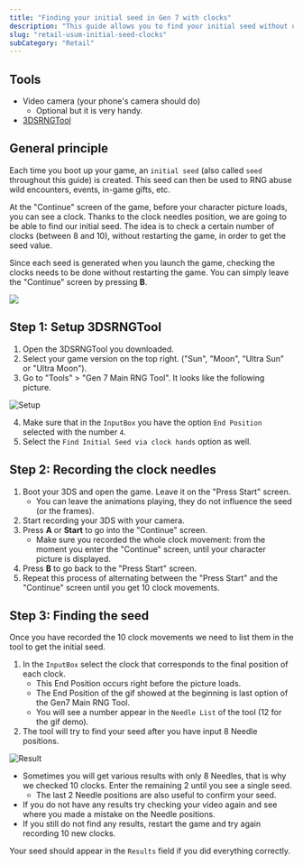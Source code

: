 ```yaml
---
title: "Finding your initial seed in Gen 7 with clocks"
description: "This guide allows you to find your initial seed without using Custom Firmware"
slug: "retail-usum-initial-seed-clocks"
subCategory: "Retail"
---
```


## Tools

- Video camera (your phone's camera should do)
  - Optional but it is very handy.
- [3DSRNGTool](https://github.com/wwwwwwzx/3DSRNGTool/releases)

## General principle

Each time you boot up your game, an `initial seed` (also called `seed` throughout this guide) is created. This seed can then be used to RNG abuse wild encounters, events, in-game gifts, etc.

At the "Continue" screen of the game, before your character picture loads, you can see a clock. Thanks to the clock needles position, we are going to be able to find our initial seed. The idea is to check a certain number of clocks (between 8 and 10), without restarting the game, in order to get the seed value.

Since each seed is generated when you launch the game, checking the clocks needs to be done without restarting the game. You can simply leave the "Continue" screen by pressing **B**.

![](https://i.imgur.com/2Nh45HB.gif)

## Step 1: Setup 3DSRNGTool

1. Open the 3DSRNGTool you downloaded.
2. Select your game version on the top right. ("Sun", "Moon", "Ultra Sun" or "Ultra Moon").
3. Go to "Tools" > "Gen 7 Main RNG Tool". It looks like the following picture.

![Setup](/images/UltraSun-UltraMoon/Initial-Seed/Setup.png)

4. Make sure that in the `InputBox` you have the option `End Position` selected with the number `4`.
5. Select the `Find Initial Seed via clock hands` option as well.

## Step 2: Recording the clock needles

1. Boot your 3DS and open the game. Leave it on the "Press Start" screen.
   - You can leave the animations playing, they do not influence the seed (or the frames).
2. Start recording your 3DS with your camera.
3. Press **A** or **Start** to go into the "Continue" screen.
   - Make sure you recorded the whole clock movement: from the moment you enter the "Continue" screen, until your character picture is displayed.
4. Press **B** to go back to the "Press Start" screen.
5. Repeat this process of alternating between the "Press Start" and the "Continue" screen until you get 10 clock movements.

## Step 3: Finding the seed

Once you have recorded the 10 clock movements we need to list them in the tool to get the initial seed.

1. In the `InputBox` select the clock that corresponds to the final position of each clock.
   - This End Position occurs right before the picture loads.
   - The End Position of the gif showed at the beginning is last option of the Gen7 Main RNG Tool.
   - You will see a number appear in the `Needle List` of the tool (12 for the gif demo).
2. The tool will try to find your seed after you have input 8 Needle positions.

![Result](/images/UltraSun-UltraMoon/Initial-Seed/Result.png)

- Sometimes you will get various results with only 8 Needles, that is why we checked 10 clocks. Enter the remaining 2 until you see a single seed.
  - The last 2 Needle positions are also useful to confirm your seed.
- If you do not have any results try checking your video again and see where you made a mistake on the Needle positions.
- If you still do not find any results, restart the game and try again recording 10 new clocks.

Your seed should appear in the `Results` field if you did everything correctly.
